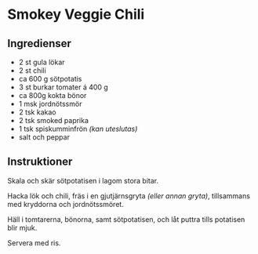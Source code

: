 # Smokey Veggie Chili

## Ingredienser

- 2 st gula lökar
- 2 st chili
- ca 600 g sötpotatis
- 3 st burkar tomater á 400 g
- ca 800g kokta bönor
- 1 msk jordnötssmör
- 2 tsk kakao
- 2 tsk smoked paprika
- 1 tsk spiskumminfrön _(kan uteslutas)_
- salt och peppar

## Instruktioner

Skala och skär sötpotatisen i lagom stora bitar.

Hacka lök och chili, fräs i en gjutjärnsgryta _(eller annan gryta)_, tillsammans med
kryddorna och jordnötssmöret.

Häll i tomtarerna, bönorna, samt sötpotatisen, och låt puttra tills potatisen blir mjuk.

Servera med ris.
